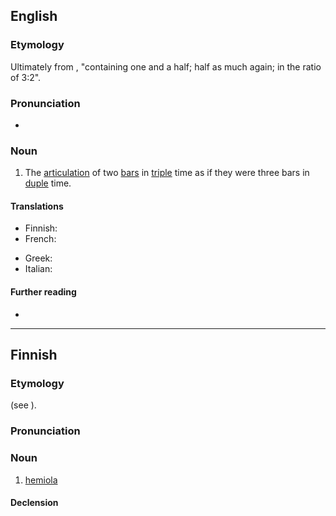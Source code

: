 ==English==

===Etymology===
Ultimately from {{der|en|grc|ἡμιόλιος}}, "containing one and a half; half as much again; in the ratio of 3:2".

===Pronunciation===
* {{rhymes|en|əʊlə|s=4}}

===Noun===
{{en-noun}}

# {{lb|en|music}} The [[articulation]] of two [[bar]]s in [[triple]] time as if they were three bars in [[duple]] time.

====Translations====
{{trans-top|hemiola}}
* Finnish: {{t|fi|hemiola}}
* French: {{t+|fr|hémiole|f}}
{{trans-mid}}
* Greek: {{t+|el|ημιόλιο|n}}
* Italian: {{t|it|emiolia|f}}
{{trans-bottom}}

====Further reading====
* {{pedia}}

----

==Finnish==

===Etymology===
{{internationalism|fi}} (see {{cog|en|hemiola}}).

===Pronunciation===
{{fi-pronunciation}}

===Noun===
{{fi-noun}}

# {{lb|fi|music}} [[#English|hemiola]]

====Declension====
{{fi-decl-koira|hemiol|||a}}